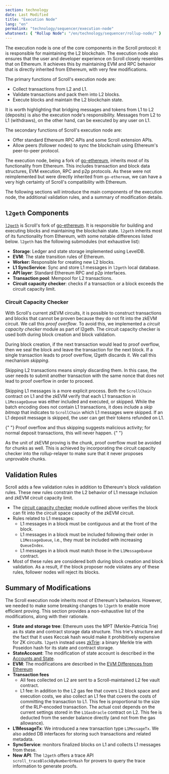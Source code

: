 ```yaml
---
section: technology
date: Last Modified
title: "Execution Node"
lang: "en"
permalink: "technology/sequencer/execution-node"
whatsnext: { "Rollup Node": "/en/technology/sequencer/rollup-node/" }
---
```



The execution node is one of the core components in the Scroll protocol: it is responsible for maintaining the L2 blockchain. The execution node also ensures that the user and developer experience on Scroll closely resembles that on Ethereum. It achieves this by maintaining EVM and RPC behavior that is directly inherited from Ethereum, with very few modifications.

The primary functions of Scroll's execution node are:
- Collect transactions from L2 and L1.
- Validate transactions and pack them into L2 blocks.
- Execute blocks and maintain the L2 blockchain state.

It is worth highlighting that bridging messages and tokens from L1 to L2 (deposits) is also the execution node's responsibility. Messages from L2 to L1 (withdraws), on the other hand, can be executed by any user on L1.

The secondary functions of Scroll's execution node are:
- Offer standard Ethereum RPC APIs and some Scroll extension APIs.
- Allow peers (follower nodes) to sync the blockchain using Ethereum's peer-to-peer protocol.

The execution node, being a fork of [go-ethereum](https://github.com/ethereum/go-ethereum), inherits most of its functionality from Ethereum. This includes transaction and block data structures, EVM execution, RPC and p2p protocols. As these were not reimplemented but were directly inherited from `go-ethereum`, we can have a very high certainty of Scroll's compatibility with Ethereum.

The following sections will introduce the main components of the execution node, the additional validation rules, and a summary of modification details.

## `l2geth` Components

[`l2geth`](https://github.com/scroll-tech/go-ethereum) is Scroll's fork of [go-ethereum](https://github.com/ethereum/go-ethereum). It is responsible for building and executing blocks and maintaining the blockchain state. `l2geth` inherits most of its functionality from Ethereum, with some notable differences listed below. `l2geth` has the following submodules (not exhaustive list):
- **Storage**: Ledger and state storage implemented using LevelDB.
- **EVM**: The state transition rules of Ethereum.
- **Worker:** Responsible for creating new L2 blocks.
- **L1 SyncService**: Sync and store L1 messages in `l2geth` local database.
- **API layer**: Standard Ethereum RPC and p2p interfaces.
- **Transaction pool**: Mempool for L2 transactions.
- **Circuit capacity checker**: checks if a transaction or a block exceeds the circuit capacity limit.

### Circuit Capacity Checker

With Scroll's current zkEVM circuits, it is possible to construct transactions and blocks that cannot be proven because they do not fit into the zkEVM circuit. We call this *proof overflow*. To avoid this, we implemented a *circuit capacity checker* module as part of l2geth. The circuit capacity checker is used both during block creation and block validation.

During block creation, if the next transaction would lead to proof overflow, then we seal the block and leave the transaction for the next block. If a single transaction leads to proof overflow, l2geth discards it. We call this mechanism *skipping*.

Skipping L2 transactions means simply discarding them. In this case, the user needs to submit another transaction with the same nonce that does not lead to proof overflow in order to proceed.

Skipping L1 messages is a more explicit process. Both the `ScrollChain` contract on L1 and the zkEVM verify that each L1 transaction in `L1MessageQueue` was either included and executed, or skipped. While the batch encoding does not contain L1 transactions, it does include a *skip bitmap* that indicates to `ScrollChain` which L1 messages were skipped. If an L1 deposit message is skipped, the user can get their tokens refunded on L1.

<Aside type="note" title="Note">
  {" "}
  Proof overflow and thus skipping suggests malicious activity; for normal deposit transactions, this will never happen.
  {" "}
</Aside>

As the unit of zkEVM proving is the chunk, proof overflow must be avoided for chunks as well.
This is achieved by incorporating the circuit capacity checker into the rollup-relayer to make sure that it never proposes unprovable chunks.

## Validation Rules

Scroll adds a few validation rules in addition to Ethereum's block validation rules. These new rules constrain the L2 behavior of L1 message inclusion and zkEVM circuit capacity limit.
- The [circuit capacity checker](#circuit-capacity-checker) module outlined above
 verifies the block can fit into the circuit space capacity of the zkEVM circuit.
- Rules related to L1 messages:
    - L1 messages in a block must be contiguous and at the front of the block.
    - L1 messages in a block must be included following their order in `L1MessageQueue`, i.e., they must be included with increasing `QueueIndex`.
    - L1 messages in a block must match those in the `L1MessageQueue` contract.
- Most of these rules are considered both during block creation and block validation. As a result, if the block proposer node violates any of these rules, follower nodes will reject its blocks.


## Summary of Modifications

The Scroll execution node inherits most of Ethereum's behaviors. However, we needed to make some breaking changes to `l2geth` to enable more efficient proving. This section provides a non-exhaustive list of the modifications, along with their rationale.

- **State and storage tree**: Ethereum uses the MPT (Merkle-Patricia Trie) as its state and contract storage data structure. This trie's structure and the fact that it uses Keccak hash would make it prohibitively expensive for ZK circuits. `l2geth` instead uses [zkTrie](/technology/sequencer/zktrie): a binary Merkle trie with Poseidon hash for its state and contract storage.
- **StateAccount**: The modification of state account is described in the [Accounts and State](/technology/chain/accounts).
- **EVM**: The modifications are described in the [EVM Differences from Ethereum](/technology/chain/differences)
- **Transaction fees**
    - All fees collected on L2 are sent to a Scroll-maintained L2 fee vault contract.
    - L1 fee: In addition to the L2 gas fee that covers L2 block space and execution costs, we also collect an L1 fee that covers the costs of committing the transaction to L1. This fee is proportional to the size of the RLP-encoded transaction. The actual cost depends on the current settings stored in the `L1GasOracle` contract on L2. This fee is deducted from the sender balance directly (and not from the gas allowance).
- **L1MessageTx**: We introduced a new transaction type `L1MessageTx`. We also added DB interfaces for storing such transactions and related metadata.
- **SyncService**: monitors finalized blocks on L1 and collects L1 messages from these.
- **New API**: The `l2geth` offers a trace API `scroll_traceBlockByNumberOrHash` for provers to query the trace information to generate proofs.

